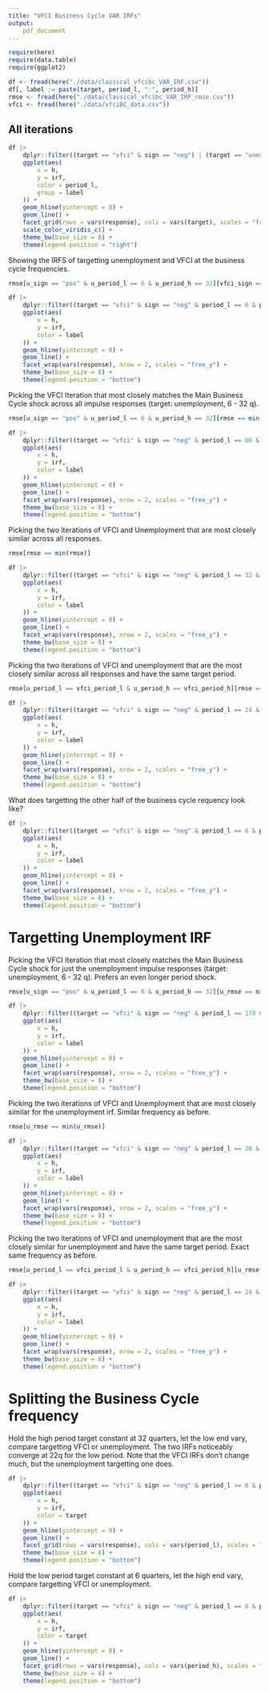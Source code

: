 ```yaml
---
title: "VFCI Business Cycle VAR IRFs"
output: 
    pdf_document
---
```

```r
require(here)
require(data.table)
require(ggplot2)
```

```r
df <- fread(here("./data/classical_vfcibc_VAR_IRF.csv"))
df[, label := paste(target, period_l, ":", period_h)]
rmse <- fread(here("./data/classical_vfcibc_VAR_IRF_rmse.csv"))
vfci <- fread(here("./data/vfciBC_data.csv"))
```

## All iterations

```r
df |>
    dplyr::filter((target == "vfci" & sign == "neg") | (target == "unemployment" & u_irfsign == "neg")) |>
    ggplot(aes(
        x = h,
        y = irf,
        color = period_l,
        group = label
    )) +
    geom_hline(yintercept = 0) +
    geom_line() +
    facet_grid(rows = vars(response), cols = vars(target), scales = "free_y") +
    scale_color_viridis_c() +
    theme_bw(base_size = 8) +
    theme(legend.position = "right")
```

\newpage

Showing the IRFS of targetting unemployment and VFCI at the business cycle frequencies.
```r
rmse[u_sign == "pos" & u_period_l == 6 & u_period_h == 32][vfci_sign == "neg" & vfci_period_l == 6 & vfci_period_h == 32]
```

```r
df |>
    dplyr::filter((target == "vfci" & sign == "neg" & period_l == 6 & period_h == 32) | (target == "unemployment" & sign == "pos" & period_l == 6 & period_h == 32)) |>
    ggplot(aes(
        x = h,
        y = irf,
        color = label
    )) +
    geom_hline(yintercept = 0) +
    geom_line() +
    facet_wrap(vars(response), nrow = 2, scales = "free_y") +
    theme_bw(base_size = 8) +
    theme(legend.position = "bottom")
```

Picking the VFCI Iteration that most closely matches the Main Business Cycle shock across all impulse responses (target: unemployment, 6 - 32 q).

```r
rmse[u_sign == "pos" & u_period_l == 6 & u_period_h == 32][rmse == min(rmse)]
```

```r
df |>
    dplyr::filter((target == "vfci" & sign == "neg" & period_l == 60 & period_h == 98) | (target == "unemployment" & sign == "pos" & period_l == 6 & period_h == 32)) |>
    ggplot(aes(
        x = h,
        y = irf,
        color = label
    )) +
    geom_hline(yintercept = 0) +
    geom_line() +
    facet_wrap(vars(response), nrow = 2, scales = "free_y") +
    theme_bw(base_size = 8) +
    theme(legend.position = "bottom")
```


\newpage

Picking the two iterations of VFCI and Unemployment that are most closely similar across all responses.

```r
rmse[rmse == min(rmse)]
```

```r
df |>
    dplyr::filter((target == "vfci" & sign == "neg" & period_l == 32 & period_h == 40) | (target == "unemployment" & sign == "pos" & period_l == 22 & period_h == 32)) |>
    ggplot(aes(
        x = h,
        y = irf,
        color = label
    )) +
    geom_hline(yintercept = 0) +
    geom_line() +
    facet_wrap(vars(response), nrow = 2, scales = "free_y") +
    theme_bw(base_size = 8) +
    theme(legend.position = "bottom")
```


Picking the two iterations of VFCI and unemployment that are the most closely similar across all responses and have the same target period.

```r
rmse[u_period_l == vfci_period_l & u_period_h == vfci_period_h][rmse == min(rmse)]
```

```r
df |>
    dplyr::filter((target == "vfci" & sign == "neg" & period_l == 24 & period_h == 30) | (target == "unemployment" & sign == "pos" & period_l == 24 & period_h == 30)) |>
    ggplot(aes(
        x = h,
        y = irf,
        color = label
    )) +
    geom_hline(yintercept = 0) +
    geom_line() +
    facet_wrap(vars(response), nrow = 2, scales = "free_y") +
    theme_bw(base_size = 8) +
    theme(legend.position = "bottom")
```

\newpage

What does targetting the other half of the business cycle requency look like?

```r
df |>
    dplyr::filter((target == "vfci" & sign == "neg" & period_l == 6 & period_h == 24) | (target == "unemployment" & sign == "pos" & period_l == 6 & period_h == 24)) |>
    ggplot(aes(
        x = h,
        y = irf,
        color = label
    )) +
    geom_hline(yintercept = 0) +
    geom_line() +
    facet_wrap(vars(response), nrow = 2, scales = "free_y") +
    theme_bw(base_size = 8) +
    theme(legend.position = "bottom")
```

\newpage

# Targetting Unemployment IRF

Picking the VFCI Iteration that most closely matches the Main Business Cycle shock for just the unemployment impulse responses (target: unemployment, 6 - 32 q).  Prefers an even longer period shock.

```r
rmse[u_sign == "pos" & u_period_l == 6 & u_period_h == 32][u_rmse == min(u_rmse)]
```

```r
df |>
    dplyr::filter((target == "vfci" & sign == "neg" & period_l == 170 & period_h == 200) | (target == "unemployment" & sign == "pos" & period_l == 6 & period_h == 32)) |>
    ggplot(aes(
        x = h,
        y = irf,
        color = label
    )) +
    geom_hline(yintercept = 0) +
    geom_line() +
    facet_wrap(vars(response), nrow = 2, scales = "free_y") +
    theme_bw(base_size = 8) +
    theme(legend.position = "bottom")
```


Picking the two iterations of VFCI and Unemployment that are most closely similar for the unemployment irf.  Similar frequency as before.

```r
rmse[u_rmse == min(u_rmse)]
```

```r
df |>
    dplyr::filter((target == "vfci" & sign == "neg" & period_l == 28 & period_h == 34) | (target == "unemployment" & sign == "pos" & period_l == 24 & period_h == 30)) |>
    ggplot(aes(
        x = h,
        y = irf,
        color = label
    )) +
    geom_hline(yintercept = 0) +
    geom_line() +
    facet_wrap(vars(response), nrow = 2, scales = "free_y") +
    theme_bw(base_size = 8) +
    theme(legend.position = "bottom")
```

\newpage

Picking the two iterations of VFCI and unemployment that are the most closely similar for unemployment and have the same target period.  Exact same frequency as before.

```r
rmse[u_period_l == vfci_period_l & u_period_h == vfci_period_h][u_rmse == min(u_rmse)]
```

```r
df |>
    dplyr::filter((target == "vfci" & sign == "neg" & period_l == 24 & period_h == 30) | (target == "unemployment" & sign == "pos" & period_l == 24 & period_h == 30)) |>
    ggplot(aes(
        x = h,
        y = irf,
        color = label
    )) +
    geom_hline(yintercept = 0) +
    geom_line() +
    facet_wrap(vars(response), nrow = 2, scales = "free_y") +
    theme_bw(base_size = 8) +
    theme(legend.position = "bottom")
```

\newpage

# Splitting the Business Cycle frequency

Hold the high period target constant at 32 quarters, let the low end vary, compare targetting VFCI or unemployment.
The two IRFs noticeably converge at 22q for the low period.
Note that the VFCI IRFs don't change much, but the unemployment targetting one does.

```r
df |>
    dplyr::filter((target == "vfci" & sign == "neg" & period_l >= 6 & period_h == 32) | (target == "unemployment" & u_irfsign == "neg" & period_l >= 6 & period_h == 32)) |>
    ggplot(aes(
        x = h,
        y = irf,
        color = target
    )) +
    geom_hline(yintercept = 0) +
    geom_line() +
    facet_grid(rows = vars(response), cols = vars(period_l), scales = "free_y") +
    theme_bw(base_size = 8) +
    theme(legend.position = "bottom")
```


\newpage

Hold the low period target constant at 6 quarters, let the high end vary, compare targetting VFCI or unemployment.

```r
df |>
    dplyr::filter((target == "vfci" & sign == "neg" & period_l == 6 & period_h <= 32) | (target == "unemployment" & u_irfsign == "neg" & period_l == 6 & period_h <= 32)) |>
    ggplot(aes(
        x = h,
        y = irf,
        color = target
    )) +
    geom_hline(yintercept = 0) +
    geom_line() +
    facet_grid(rows = vars(response), cols = vars(period_h), scales = "free_y") +
    theme_bw(base_size = 8) +
    theme(legend.position = "bottom")
```
